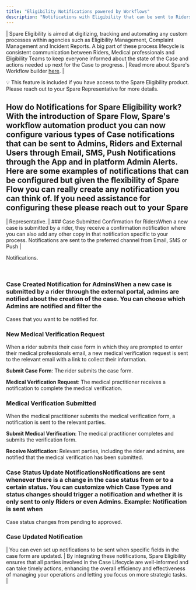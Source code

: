 ```yaml
---
title: "Eligibility Notifications powered by Workflows"
description: "Notifications with Eligibility that can be sent to Riders, Eligibility Staff and External Users such as Advocates and Medical Professionals"
---
```


| Spare Eligibility is aimed at digitizing, tracking and automating any custom processes within agencies such as Eligibility Management, Complaint Management and Incident Reports. A big part of these process lifecycle is consistent communication between Riders, Medical professionals and Eligibility Teams to keep everyone informed about the state of the Case and actions needed up next for the Case to progress. | Read more about Spare's Workflow builder [here](https://help.sparelabs.com/en/articles/9596600-workflows-automate-your-operations-with-custom-workflows-in-spare). |

💡 This feature is included if you have access to the Spare Eligibility product. Please reach out to your Spare Representative for more details.

## How do Notifications for Spare Eligibility work?With the introduction of Spare Flow, Spare's workflow automation product you can now configure various types of Case notifications that can be sent to Admins, Riders and External Users through Email, SMS, Push Notifications through the App and in platform Admin Alerts. Here are some examples of notifications that can be configured but given the flexibility of Spare Flow you can really create any notification you can think of. If you need assistance for configuring these please reach out to your Spare 

| Representative. | ### Case Submitted Confirmation for RidersWhen a new case is submitted by a rider, they receive a confirmation notification where you can also add any other copy in that notification specific to your process. Notifications are sent to the preferred channel from Email, SMS or Push  |

Notifications.

​

### Case Created Notification for AdminsWhen a new case is submitted by a rider through the external portal, admins are notified about the creation of the case. You can choose which Admins are notified and filter the 

Cases that you want to be notified for.
​

### New Medical Verification Request

When a rider submits their case form in which they are prompted to enter their medical professionals email, a new medical verification request is sent to the relevant email with a link to collect their information.
​

**Submit Case Form**: The rider submits the case form.

**Medical Verification Request**: The medical practitioner receives a notification to complete the medical verification.
​

### Medical Verification Submitted

When the medical practitioner submits the medical verification form, a notification is sent to the relevant parties.

**Submit Medical Verification**: The medical practitioner completes and submits the verification form.

**Receive Notification**: Relevant parties, including the rider and admins, are notified that the medical verification has been submitted.
​

### Case Status Update NotificationsNotifications are sent whenever there is a change in the case status from or to a certain status. You can customize which Case Types and status changes should trigger a notification and whether it is only sent to only Riders or even Admins. Example: Notification is sent when 

Case status changes from pending to approved.
​

### Case Updated Notification

| You can even set up notifications to be sent when specific fields in the case form are updated. | By integrating these notifications, Spare Eligibility ensures that all parties involved in the Case Lifecycle are well-informed and can take timely actions, enhancing the overall efficiency and effectiveness of managing your operations and letting you focus on more strategic tasks. |
